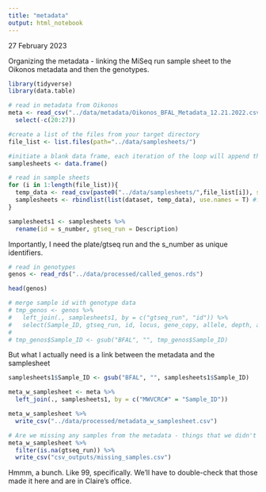 ```yaml
---
title: "metadata"
output: html_notebook
---
```


27 February 2023


Organizing the metadata - linking the MiSeq run sample sheet to the Oikonos metadata and then the genotypes.


```r
library(tidyverse)
library(data.table)

# read in metadata from Oikonos
meta <- read_csv("../data/metadata/Oikonos_BFAL_Metadata_12.21.2022.csv") %>%
  select(-c(20:27))

```



```r
#create a list of the files from your target directory
file_list <- list.files(path="../data/samplesheets/")

#initiate a blank data frame, each iteration of the loop will append the data from the given file to this variable
samplesheets <- data.frame()

# read in sample sheets
for (i in 1:length(file_list)){
  temp_data <- read_csv(paste0("../data/samplesheets/",file_list[i]), skip = 19) #read in files using the fread function from the data.table package
  samplesheets <- rbindlist(list(dataset, temp_data), use.names = T) #for each iteration, bind the new data to the building dataset
}

samplesheets1 <- samplesheets %>%
  rename(id = s_number, gtseq_run = Description)
```

Importantly, I need the plate/gtseq run and the s_number as unique identifiers.

```r
# read in genotypes
genos <- read_rds("../data/processed/called_genos.rds")

head(genos)
```


```r
# merge sample id with genotype data
# tmp_genos <- genos %>%
#   left_join(., samplesheets1, by = c("gtseq_run", "id")) %>%
#   select(Sample_ID, gtseq_run, id, locus, gene_copy, allele, depth, allele.balance)
# 
# tmp_genos$Sample_ID <- gsub("BFAL", "", tmp_genos$Sample_ID)

```



But what I actually need is a link between the metadata and the samplesheet
```r
samplesheets1$Sample_ID <- gsub("BFAL", "", samplesheets1$Sample_ID)

meta_w_samplesheet <- meta %>%
  left_join(., samplesheets1, by = c("MWVCRC#" = "Sample_ID"))

meta_w_samplesheet %>%
  write_csv("../data/processed/metadata_w_samplesheet.csv")

```


```r
# Are we missing any samples from the metadata - things that we didn't genotype, e.g.
meta_w_samplesheet %>%
  filter(is.na(gtseq_run)) %>%
  write_csv("csv_outputs/missing_samples.csv")

```
Hmmm, a bunch. Like 99, specifically. We'll have to double-check that those made it here and are in Claire's office.


